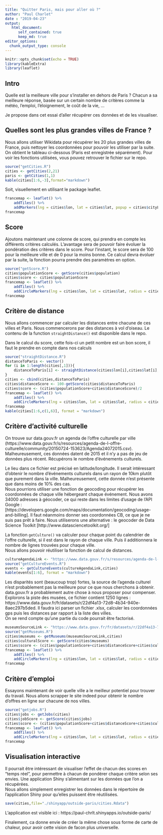 ```yaml
---
title: "Quitter Paris, mais pour aller où ?"
author: "Paul Charlet"
date : "2019-04-23"
output:
   html_document:
      self_contained: true
      keep_md: true
editor_options: 
  chunk_output_type: console
---
```


```r
knitr::opts_chunk$set(echo = TRUE)
library(kableExtra)
library(leaflet)
```

## Intro

Quelle est la meilleure ville pour s'installer en dehors de Paris ? Chacun a sa meilleure réponse, basée sur un certain nombre de critères comme la météo, l'emploi, l'éloignement, le coût de la vie, ...

Je propose dans cet essai d'aller récupérer ces données et de les visualiser.

## Quelles sont les plus grandes villes de France ?

Nous allons utiliser Wikidata pour récupérer les 20 plus grandes villes de France, puis nettoyer les coordonnées pour pouvoir les utiliser par la suite. On obtient le tableau ci-dessous (Paris est enregistrée séparément). Pour voir les fonctions utilisées, vous pouvez retrouver le fichier sur le repo.

```r
source("getCities.R")
cities <- getCities(2,21)
paris <- getCities(1,1)
kable(cities[1:6,-3],format="markdown")
```

Soit, visuellement en utilisant le package leaflet.

```r
francemap <- leaflet() %>%
    addTiles() %>%
    addMarkers(lng = cities$lon, lat = cities$lat, popup = cities$cityLabel)
francemap
```

## Score

Ajoutons maintenant une colonne de score, qui prendra en compte les différents critères calculés. L'avantage sera de pouvoir faire évoluer la pondération des critères dans le score. Pour l'instant, le score sera de 100 pour la meilleure ville et de 0 pour la moins bonne. Ce calcul devra évoluer par la suite, la fonction pourra prendre des paramètres en option.

```r
source("getScore.R")
cities$populationScore <- getScore(cities$population)
cities$score <- cities$populationScore
francemap <- leaflet() %>%
    addTiles() %>%
    addCircleMarkers(lng = cities$lon, lat = cities$lat, radius = cities$score/2, label = cities$cityLabel)
francemap
```

## Critère de distance

Nous allons commencer par calculer les distances entre chacune de ces villes et Paris. Nous commencerons par des distances à vol d'oiseau. Le contenu de la function `straightDistance()` est disponible dans le repo.

Dans le calcul du score, cette fois-ci un petit nombre est un bon score, il faut le prendre en compte dans nos calculs

```r
source("straightDistance.R")
distanceToParis <- vector()
for (i in 1:length(cities[,1])){
    distanceToParis[i] <- straightDistance(cities$lon[i],cities$lat[i],paris$lon,paris$lat)
}
cities <- cbind(cities,distanceToParis)
cities$distanceScore <- 100-getScore(cities$distanceToParis)
cities$score <- (cities$populationScore+cities$distanceScore)/2
francemap <- leaflet() %>%
    addTiles() %>%
    addCircleMarkers(lng = cities$lon, lat = cities$lat, radius = cities$score/2, label = cities$cityLabel)
francemap
kable(cities[1:6,c(1,6)], format = "markdown")
```

## Critère d'activité culturelle

On trouve sur data.gouv.fr un agenda de l'offre culturelle par ville (https://www.data.gouv.fr/s/resources/agenda-de-l-offre-culturelle/community/20150724-153623/Agenda24072015.csv). Malheureusement, ces données datent de 2015 et il n'y a pas de jeu de données plus récent. Récupérons le nombre d'événements culturels.

Le lieu dans ce fichier est précisé en latitude/longitude. Il serait intéressant d'obtenir le nombre d'événements culturels dans un rayon de 10km plutôt que purement dans la ville. Malheureusement, cette donnée n'est présente que dans moins de 10% des cas.  
Nous pourrions utiliser une fonction de geocoding pour récupérer les coordonnées de chaque ville hébergeant chaque événement. Nous avons 34000 adresses à géocoder, ce qui reste dans les limites d'usage de l'API Google : [https://developers.google.com/maps/documentation/geocoding/usage-and-billing]. Il faut néanmoins donner ses coordonnées CB, ce que je ne suis pas prêt à faire. Nous utiliserons une alternative : le geocoder de Data Science Toolkit [http://www.datasciencetoolkit.org/]

La fonction `getCulture()` va calculer pour chaque point du calendrier de l'offre culturelle, si il est dans le rayon de chaque ville. Puis il additionnera le nombre de lignes trouvées pour chaque ville.  
Nous allons pouvoir réutiliser la fonction de calcul de distances.
```r
cultureAgendaLink <- "https://www.data.gouv.fr/s/resources/agenda-de-l-offre-culturelle/community/20150724-153623/Agenda24072015.csv"
source("getCultureEvents.R")
events <- getCultureEvents(cultureAgendaLink,cities)
kable(events[1:6], format = "markdown")
```
Les disparités sont (beaucoup trop) fortes, la source de l'agenda culturel n'est probablement pas la meilleure pour ce que nous cherchons à obtenir. data.gouv.fr a probablement autre chose à nous proposer pour compenser.  
Explorons la piste des musées, ce fichier contient 1250 lignes : https://www.data.gouv.fr/fr/datasets/r/22df4a13-72d8-4b34-940e-8aec297b5ded. Il faudra ici parser un fichier .xlsx, calculer les coordonnées gps puis les distances par rapport à la liste des villes.  
On se rend compte qu'une partie du code pourrait être factorisé.
```r
museumsSourceLink <- "https://www.data.gouv.fr/fr/datasets/r/22df4a13-72d8-4b34-940e-8aec297b5ded"
source("getMuseums.R")
cities$museums <- getMuseums(museumsSourceLink,cities)
cities$culturalScore <- getScore(cities$museums)
cities$score <- (cities$populationScore+cities$distanceScore+cities$culturalScore)/3
francemap <- leaflet() %>%
    addTiles() %>%
    addCircleMarkers(lng = cities$lon, lat = cities$lat, radius = cities$score/2, label = cities$cityLabel)
francemap
```

## Critère d'emploi

Essayons maintenant de voir quelle ville a le meilleur potentiel pour trouver du travail. Nous allons scrapper le site indeed pour obtenir le nombre d'offres en ligne sur chacune de nos villes.
```r
source("getjobs.R")
cities$jobs <- getJobs(cities)
cities$jobScore <- getScore(cities$jobs)
cities$score <- (cities$populationScore+cities$distanceScore+cities$culturalScore+cities$jobScore)/4
francemap <- leaflet() %>%
    addTiles() %>%
    addCircleMarkers(lng = cities$lon, lat = cities$lat, radius = cities$score/2, label = cities$cityLabel)
francemap
```

## Visualisation interactive

Il pourrait être intéressant de visualiser l'effet de chacun des scores en "temps réel", pour permettre à chacun de pondérer chaque critère selon ses envies. Une application Shiny s'alimentant sur les données que l'on a récupérées.  
Nous allons simplement enregistrer les données dans le répertoire de l'application Shiny pour qu'elles puissent être réutilisées.
```r
save(cities,file="./shinyapp/outside-paris/cities.Rdata")
```

L'application est visible ici : https://paul-chrlt.shinyapps.io/outside-paris/

Finalement, ca donne envie de créer la même chose sous forme de carte de chaleur, pour avoir cette vision de facon plus universelle.